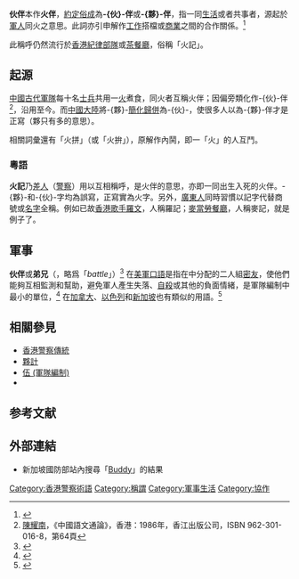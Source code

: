 
'''伙伴'''本作'''火伴'''，[[約定俗成|約定俗成]]為'''-{伙}-伴'''或'''-{夥}-伴'''，指一同[[生活|生活]]或者共事者，源起於[[軍人|軍人]]同火之意思。此詞亦引申解作[[工作|工作]]搭檔或[[商業|商業]]之間的合作關係。<ref>{{cite web|title=Working In Pairs: The Buddy System|author=Thomas Domitrovich|url=http://www.ieci.org/newsroom-and-insights/working-in-pairs-the-buddy-system|work=Insights Magazine|date=2013-12-06|accessdate=2015-04-16|archive-date=2020-07-27|archive-url=https://web.archive.org/web/20200727222025/https://www.ieci.org/newsroom-and-insights/working-in-pairs-the-buddy-system|dead-url=yes}}</ref>

此稱呼仍然流行於[[香港紀律部隊|香港紀律部隊]]或[[茶餐廳|茶餐廳]]，俗稱「火記」。

==起源==
[[中國古代|中國古代]][[軍隊|軍隊]]每十名[[士兵|士兵]]共用一[[火|火]]煮食，同火者互稱火伴；因偏旁類化作-{伙}-伴<ref>[[陳耀南|陳耀南]]，《中國語文通論》，香港：1986年，香江出版公司，ISBN 962-301-016-8，第64頁</ref>，沿用至今。而[[中國大陸|中國大陸]]將-{夥}-[[漢字簡化|簡化歸併]]為-{伙}-，使很多人以為-{夥}-伴才是正寫（夥只有多的意思）。

相關詞彙還有「火拼」（或「火拚」），原解作內鬨，即一「火」的人互鬥。

===粵語===
'''火記'''乃[[差人|差人]]（[[警察|警察]]）用以互相稱呼，是火伴的意思，亦即一同出生入死的火伴。-{夥}-和-{伙}-字均為誤寫，正寫實為火字。另外，[[廣東人|廣東人]]同時習慣以記字代替商號或[[名字|名字]]全稱。例如已故[[香港歌手|香港歌手]][[羅文|羅文]]，人稱羅記；[[麥當勞餐廳|麥當勞餐廳]]，人稱麥記，就是例子了。

==軍事==
'''伙伴'''或'''弟兄'''（{{lang|en|Battle buddy}}，略爲「''battle''」）<ref>{{cite web|title=Urban Dictionary: battle|url=http://www.urbandictionary.com/define.php?term=battle|publisher=[[城市词典|城市词典]]|accessdate=2015-04-18|archive-date=2020-09-28|archive-url=https://web.archive.org/web/20200928152720/https://www.urbandictionary.com/define.php?term=battle|dead-url=no}}</ref> 在[[美軍|美軍]][[口語|口語]]是指在{{tsl|en|Buddy system|同伴制}}中分配的二人組[[密友|密友]]，使他們能夠互相監測和幫助，避免軍人產生失落、[[自殺|自殺]]或其他的負面情緒，是軍隊編制中最小的單位，<ref>{{cite web|title=What is the buddy system?|url=http://www.becomeascout.org/faq.aspx|work=FAQs|publisher=Boy Scouts of America|accessdate=9 June 2011|deadurl=yes|archiveurl=https://web.archive.org/web/20110905063021/http://www.becomeascout.org/faq.aspx|archivedate=2011年9月5日}}</ref> 在[[加拿大|加拿大]]、[[以色列|以色列]]和[[新加坡|新加坡]]也有類似的用語。<ref>{{cite news|author=Wan Dan Liao|title=Singapore Armed Forces Scraps Buddy System Immediate Effect|url=http://www.allsingaporestuff.com/article/singapore-armed-forces-scraps-buddy-system-immediate-effect|publisher=Straight Times|date=|accessdate=2015-04-16|archive-date=2020-07-13|archive-url=https://web.archive.org/web/20200713124153/http://www.allsingaporestuff.com/article/singapore-armed-forces-scraps-buddy-system-immediate-effect|dead-url=yes}}</ref>

==相關參見==
*[[香港警察傳統|香港警察傳統]]
*[[夥計|夥計]]
* [[伍_(軍隊編制)|伍 (軍隊編制)]]
* {{tsl|en|Two-man rule|二人管理制度}}

==参考文献==
{{Reflist}}

==外部連結==
* 新加坡國防部站內搜尋「[http://www.mindef.gov.sg/content/imindef/tools/search.html?q=buddy#gsc.tab=0&gsc.q=buddy&gsc.page=1 Buddy]{{Wayback|url=http://www.mindef.gov.sg/content/imindef/tools/search.html?q=buddy#gsc.tab=0&gsc.q=buddy&gsc.page=1 |date=20200411233738 }}」的結果

[[Category:香港警察術語|Category:香港警察術語]]
[[Category:稱謂|Category:稱謂]]
[[Category:軍事生活|Category:軍事生活]]
[[Category:協作|Category:協作]]